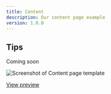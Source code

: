 ```yaml
---
title: Content
description: Our content page example
version: 1.0.0
---
```


## Tips

Coming soon

![Screenshot of Content page template](/agds-next/img/templates/content.png)

[View preview](https://steelthreads.github.io/agds-next/example-site/content)
